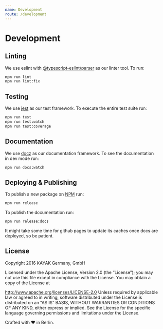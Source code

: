 ```yaml
---
name: Development
route: /development
---
```


# Development

## Linting

We use eslint with [@typescript-eslint/parser](https://github.com/typescript-eslint/typescript-eslint) as our linter
tool. To run:

```bash
npm run lint
npm run lint:fix
```

## Testing

We use [jest](https://jestjs.io/) as our test framework. To execute the entire test suite run:

```bash
npm run test
npm run test:watch
npm run test:coverage
```

## Documentation

We use [docz](https://www.docz.site/) as our documentation framework. To see the documentation in dev mode run:

```bash
npm run docs:watch
```

## Deploying & Publishing

To publish a new package on [NPM](http://npmjs.com) run:

```bash
npm run release
```

To publish the documentation run:

```bash
npm run release:docs
```

It might take some time for github pages to update its caches once docs are deployed, so be patient.

## License
Copyright 2016 KAYAK Germany, GmbH

Licensed under the Apache License, Version 2.0 (the “License”); you may not use this file except in compliance
with the License. You may obtain a copy of the License at

http://www.apache.org/licenses/LICENSE-2.0
Unless required by applicable law or agreed to in writing, software distributed under the License is distributed
on an “AS IS” BASIS, WITHOUT WARRANTIES OR CONDITIONS OF ANY KIND, either express or implied. See the License for
the specific language governing permissions and limitations under the License.

Crafted with ♥ in Berlin.
